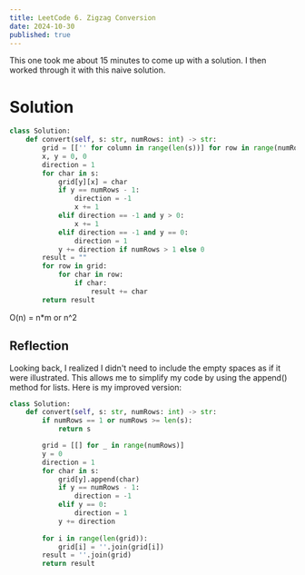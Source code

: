 ```yaml
---
title: LeetCode 6. Zigzag Conversion
date: 2024-10-30
published: true
---
```


This one took me about 15 minutes to come up with a solution. I then worked through it with this naive solution.

# Solution
```python
class Solution:
    def convert(self, s: str, numRows: int) -> str:
        grid = [['' for column in range(len(s))] for row in range(numRows)]
        x, y = 0, 0
        direction = 1
        for char in s:
            grid[y][x] = char
            if y == numRows - 1:
                direction = -1
                x += 1
            elif direction == -1 and y > 0:
                x += 1
            elif direction == -1 and y == 0:
                direction = 1
            y += direction if numRows > 1 else 0
        result = ""
        for row in grid:
            for char in row:
                if char:
                    result += char
        return result
```
O(n) = n*m or n^2

## Reflection
Looking back, I realized I didn't need to include the empty spaces as if it were illustrated. This allows me to simplify my code by using the append() method for lists. Here is my improved version:
```python
class Solution:
    def convert(self, s: str, numRows: int) -> str:
        if numRows == 1 or numRows >= len(s):
            return s

        grid = [[] for _ in range(numRows)]
        y = 0 
        direction = 1
        for char in s:
            grid[y].append(char)
            if y == numRows - 1:
                direction = -1
            elif y == 0:
                direction = 1
            y += direction
        
        for i in range(len(grid)):
            grid[i] = ''.join(grid[i])
        result = ''.join(grid)
        return result
```
